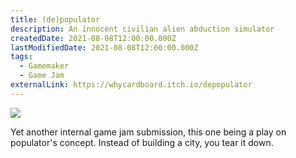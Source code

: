 ```yaml
---
title: (de)populator
description: An innocent civilian alien abduction simulator
createdDate: 2021-08-08T12:00:00.000Z
lastModifiedDate: 2021-08-08T12:00:00.000Z
tags:
  - Gamemaker
  - Game Jam
externalLink: https://whycardboard.itch.io/depopulator
---
```


![](/images/depopulator/4_VJEu.png)

Yet another internal game jam submission, this one being a play on populator's concept. Instead of building a city, you tear it down.
